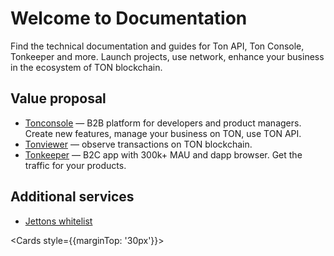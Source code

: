 
# Welcome to Documentation
Find the technical documentation and guides for Ton API, Ton Console, Tonkeeper and more. Launch projects, use network, enhance your business in the ecosystem of TON blockchain.

## Value proposal
- [Tonconsole](https://tonconsole.com/) — B2B platform for developers and product managers. Create new features, manage your business on TON, use TON API.
- [Tonviewer](https://tonviewer.com/) — observe transactions on TON blockchain.
- [Tonkeeper](https://tonkeeper.com/) — B2C app with 300k+ MAU and dapp browser. Get the traffic for your products.

## Additional services

- [Jettons whitelist](https://github.com/tonkeeper/ton-assets/)


<Cards style={{marginTop: '30px'}}>
    <Card title="Read docs" href="/tonapi" />
    <Card title="Open TonConsole" target="_blank" rel="noopener" href="https://tonconsole.com/" />
    <Card title="Chat with team" target="_blank" rel="noopener" href={LINKS.CONTACT} />
</Cards>
